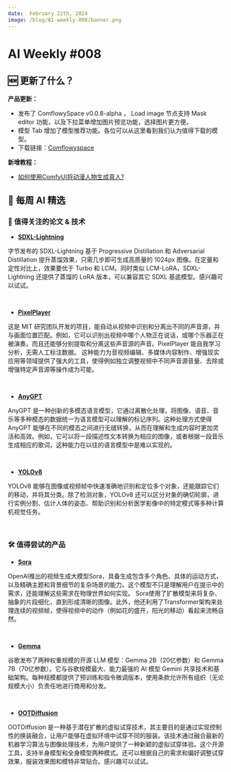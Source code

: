 ```yaml
---
date:  February 22th, 2024
image: /blog/AI-weekly-008/banner.png
---
```


# AI Weekly #008


## 🆕 更新了什么？
**产品更新：**
- 发布了 ComflowySpace v0.0.8-alpha ， Load image 节点支持 Mask editor 功能，以及下拉菜单增加图片预览功能，选择图片更方便。
- 模型 Tab 增加了模型推荐功能。各位可以从这里看到我们认为值得下载的模型。
- 下载链接：[Comflowyspace](https://github.com/6174/comflowyspace/releases)

**新增教程：**

- [如何使用ComfyUI将动漫人物生成真人?](https://www.comflowy.com/blog/generate-anime-characters)

## 🤩 每周 AI 精选

### 📄 值得关注的论文 & 技术

* [**SDXL-Lightning**](https://arxiv.org/abs/2402.13929)

字节发布的 SDXL-Lightning 基于 Progressive Distillation 和 Adversarial Distillation 提升蒸馏效果，只需几步即可生成高质量的 1024px 图像。在定量和定性对比上，效果要优于 Turbo 和 LCM。同时类似 LCM-LoRA，SDXL-Lightning 还提供了蒸馏的 LoRA 版本，可以兼容其它 SDXL 基底模型。感兴趣可以试试。

<br/>
<PhotoProvider>
  <PhotoView src="/blog/AI-weekly-008/001.png">
    <img src="/blog/AI-weekly-008/001.png" alt="" />
  </PhotoView>
</PhotoProvider>

* [**PixelPlayer**](https://arxiv.org/abs/1804.03160)

这是 MIT 研究团队开发的项目，能自动从视频中识别和分离出不同的声音源，并与画面位置匹配。例如，它可以识别出视频中哪个人物正在说话，或哪个乐器正在被演奏。而且还能够分别提取和分离这些声音源的声音。PixelPlayer 能自我学习分析，无需人工标注数据。
这种能力为音视频编辑、多媒体内容制作、增强现实应用等领域提供了强大的工具，使得例如独立调整视频中不同声音源音量、去除或增强特定声音源等操作成为可能。

<br/>
<PhotoProvider>
  <PhotoView src="/blog/AI-weekly-008/002.png">
    <img src="/blog/AI-weekly-008/002.png" alt="" />
  </PhotoView>
</PhotoProvider>

* [**AnyGPT**](https://arxiv.org/pdf/2309.05519.pdf)

AnyGPT 是一种创新的多模态语言模型，它通过离散化处理，将图像、语音、音乐等多种模态的数据统一为语言模型可以理解的标记序列。这种处理方式使得 AnyGPT 能够在不同的模态之间进行无缝转换，从而在理解和生成内容时更加灵活和高效。例如，它可以将一段描述性文本转换为相应的图像，或者根据一段音乐生成相应的歌词，这种能力在以往的语言模型中是难以实现的。

<br/>
<PhotoProvider>
  <PhotoView src="/blog/AI-weekly-008/003.png">
    <img src="/blog/AI-weekly-008/003.png" alt="" />
  </PhotoView>
</PhotoProvider>

* [**YOLOv8**](https://github.com/ultralytics/ultralytics)

YOLOv8 能够在图像或视频帧中快速准确地识别和定位多个对象，还能跟踪它们的移动，并将其分类。除了检测对象，YOLOv8 还可以区分对象的确切轮廓，进行实例分割、估计人体的姿态、帮助识别和分析医学影像中的特定模式等多种计算机视觉任务。

<br/>
<PhotoProvider>
  <PhotoView src="/blog/AI-weekly-008/004.png">
    <img src="/blog/AI-weekly-008/004.png" alt="" />
  </PhotoView>
</PhotoProvider>

### 🛠️ 值得尝试的产品

* [**Sora**](https://openai.com/sora)

OpenAI推出的视频生成大模型Sora，具备生成包含多个角色、具体的运动方式，以及精确主题和背景细节的复杂场景的能力。这个模型不只是理解用户在提示中的需求，还能理解这些需求在物理世界如何实现。
Sora使用了扩散模型来将复杂、抽象的片段细化，直到形成清晰的图像。此外，他还利用了Transformer架构来处理连续的视频帧，使得视频中的动作（例如花的盛开，阳光的移动）看起来流畅自然。

<br/>
<PhotoProvider>
  <PhotoView src="/blog/AI-weekly-008/005.png">
    <img src="/blog/AI-weekly-008/005.png" alt="" />
  </PhotoView>
</PhotoProvider>

* [**Gemma**](https://ai.google.dev/)

谷歌发布了两种权重规模的开源 LLM 模型：Gemma 2B（20亿参数）和 Gemma 7B（70亿参数）。它与谷歌规模最大、能力最强的 AI 模型 Gemini 共享技术和基础架构。每种规模都提供了预训练和指令微调版本，使用条款允许所有组织（无论规模大小）负责任地进行商用和分发。

<br/>
<PhotoProvider>
  <PhotoView src="/blog/AI-weekly-008/006.png">
    <img src="/blog/AI-weekly-008/006.png" alt="" />
  </PhotoView>
</PhotoProvider>

* [**OOTDiffusion**](https://ootd.ibot.cn/)

OOTDiffusion 是一种基于潜在扩散的虚拟试穿技术，其主要目的是通过实现控制性的换装融合，让用户能够在虚拟环境中试穿不同的服装。该技术通过融合最新的机器学习算法与图像处理技术，为用户提供了一种新颖的虚拟试穿体验。这个开源工具，支持半身模型和全身模型两种模式。还可以根据自己的需求和偏好调整试穿效果，服装效果图和模特非常贴合。感兴趣可以试试。

<br/>
<PhotoProvider>
  <PhotoView src="/blog/AI-weekly-008/007.png">
    <img src="/blog/AI-weekly-008/007.png" alt="" />
  </PhotoView>
</PhotoProvider>

<Subscribe />









